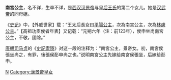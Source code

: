 {{Unreferenced|time=2020-01-21T01:36:16+00:00}}
{{東亞女性歷史人物
| 名稱=南宫公主
| 身份=[[汉朝|汉朝]]公主
| 畫像=
| 說明=
| 姓=刘
| 名=
| 封爵=[[公主|公主]]
| 位號=
| 封號=南宫公主
| 出生年=
| 逝世年=
| 諡號=
| 墳墓=
| 父親=[[汉景帝|汉景帝]][[刘启|刘启]]
| 同胞兄弟=[[汉武帝|汉武帝]]
| 母親=[[孝景王皇后|王皇后]]
|}}


'''南宮公主'''，名不详，生卒不详，是[[西汉|西汉]][[汉景帝|汉景帝]]与[[孝景王皇后|皇后王氏]]的第二个女儿。她是[[汉武帝|汉武帝]]的同母姐。

《[[史记|史记]]》中，【外戚世家】载：“王太后長女曰[[平阳公主_(汉景帝)|平陽公主]]，次為南宮公主，次為[[隆虑公主_(汉景帝)|林慮公主]]。”【高祖功臣侯者年表】又记载：“元朔六年（注：前123年），侯申坐尚南宮公主，不敬，國除。”

[[唐朝|唐朝]][[司马贞|司马贞]]的《[[史記索隱|史記索隱]]》对这一段的注释为：“南宮公主，景帝女。初，南宮侯張坐尚之，有罪，後張侯耏申尚之也。”说明南宮公主先嫁给南宮侯張坐，后嫁给耏申。

{{汉朝人小作品}}

[[Category:西漢公主|N]]
[[Category:漢景帝皇女|Category:漢景帝皇女]]